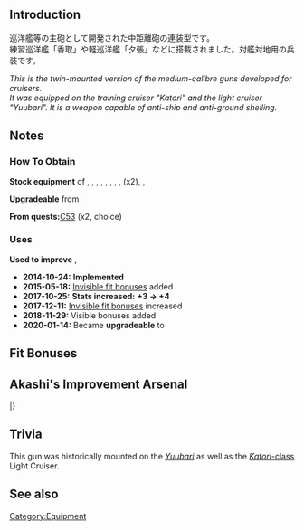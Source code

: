 {{EquipmentInfo}}

==Introduction==
巡洋艦等の主砲として開発された中距離砲の連装型です。<br>練習巡洋艦「香取」や軽巡洋艦「夕張」などに搭載されました。対艦対地用の兵装です。

''This is the twin-mounted version of the medium-calibre guns developed for cruisers.''<br>
''It was equipped on the training cruiser "Katori" and the light cruiser "Yuubari". It is a weapon capable of anti-ship and anti-ground shelling.''

==Notes==
<div class="mw-collapsible"><h3>How To Obtain</h3>
<div class="mw-collapsible-content">
'''Stock equipment''' of {{Ship/Link|Chougei Kai}}, {{Ship/Link|Chougei}}, {{Ship/Link|Jingei Kai}}, {{Ship/Link|Jingei}}, {{Ship/Link|Kashima Kai}}, {{Ship/Link|Kashima}}, {{Ship/Link|Katori Kai}}, {{Ship/Link|Katori}}, {{Ship/Link|Nisshin Kai}} (x2), {{Ship/Link|Nisshin}}, {{Ship/Link|Yuubari Kai}}

'''Upgradeable''' from {{Equipment/Link|14cm Single Gun Mount}}

'''From quests: '''[[Quests#C53|C53]] (x2, choice)

</div></div>

<div class="mw-collapsible"><h3>Uses</h3>
<div class="mw-collapsible-content">
'''Used to improve''' {{Equipment/Link|14cm Twin Gun Mount}}, {{Equipment/Link|14cm Twin Gun Mount Kai}}

</div></div>


<div class="mw-collapsible><h3>Updates History</h3>
<div class="mw-collapsible-content>
* '''2014-10-24:''' '''Implemented'''
* '''2015-05-18:''' [[Gun Fit Bonuses|Invisible fit bonuses]] added
* '''2017-10-25:''' '''Stats increased:'''  '''{{Firepower}}+3 → {{Firepower}}+4 '''
* '''2017-12-11:''' [[Gun Fit Bonuses|Invisible fit bonuses]] increased
* '''2018-11-29:''' Visible bonuses added
* '''2020-01-14:''' Became '''upgradeable''' to {{Equipment/Link|14cm Twin Gun Mount Kai}}
</div></div>

==Fit Bonuses==
{{:14cm Twin Gun Mount/Bonuses}}

==Akashi's Improvement Arsenal==
{{AkashiWorkshop}}
{{AkashiWorkshopLine2
|Name={{PAGENAME}}
|ItemType=RedGunMedium
|Fuel=10
|Ammo=60
|Steel=100
|Baux=0
|Mats0-5=2/2
|Mats6-9=2/4
|Mats10=-
|Screws0-5=1/2
|Screws6-9=2/3
|Screws10=-
|EquipConsume0-5=-
|EquipConsume6-9=1x{{RedGunMedium|14cm Twin Gun Mount}}
|EquipConsume10=-
|Mon=✓
|Thu=✓
|2ndShip=[[Yuubari]]
|Mats10:2=14/48
|Screws10:2=8/14
|EquipConsume10:2=1x{{RedGunMedium|15.2cm Twin Gun Mount}}<br>2x{{GunMat}}
|Sun:2=&nbsp;<br>D<br>&nbsp;
|Mon:2=2<br>&nbsp;<br>&nbsp;
|Tue:2=2<br>D<br>T
|Wed:2=2<br>D<br>T
|Thu:2=2<br>D<br>T
|Fri:2=&nbsp;<br>D<br>T
|2ndShip:2=[[Yuubari#Second Upgrade|Yuubari Kai Ni]]<br>[[Yuubari#Third Upgrade|Yuubari Kai Ni D]]<br>[[Yuubari#Fourth Upgrade|Yuubari Kai Ni Toku]]
|Notes:2=Uses 1x [[15.2cm Twin Gun Mount]] to upgrade to [[14cm Twin Gun Mount Kai]].
}}
{{AkashiWorkshopLine
|Name={{PAGENAME}}
|ItemType=RedGunMedium
|Fuel=10
|Ammo=60
|Steel=100
|Baux=0
|Mats0-5=2/2
|Mats6-9=2/4
|Mats10=14/48
|Screws0-5=1/2
|Screws6-9=2/3
|Screws10=8/14
|EquipConsume0-5=-
|EquipConsume6-9=1x{{RedGunMedium|14cm Twin Gun Mount}}
|EquipConsume10=1x{{RedGunMedium|15.2cm Twin Gun Mount Kai}}<br>2x{{GunMat}}
|Mon=✓
|Tue=✓
|Wed=✓
|Thu=✓
|2ndShip=[[Kashima]]
|Notes=Uses 1x [[15.2cm Twin Gun Mount Kai]] to upgrade to [[14cm Twin Gun Mount Kai]].
}}
|}

==Trivia==
This gun was historically mounted on the ''[[Yuubari]]'' as well as the [[:Category:Katori Class|''Katori''-class]] Light Cruiser. 

==See also==
{{Equipmentlist}}
[[Category:Equipment]]